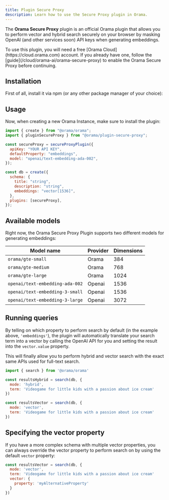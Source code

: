 ```yaml
---
title: Plugin Secure Proxy
description: Learn how to use the Secure Proxy plugin in Orama.
---
```




The **Orama Secure Proxy** plugin is an official Orama plugin that allows you to perform vector and hybrid search securely on your browser by masking OpenAI (and other services soon) API keys when generating embeddings.

<Aside type="note" title='You will need a free Orama Cloud account for this'>
To use this plugin, you will need a free [Orama Cloud](https://cloud.orama.com) account. If you already have one, follow the [guide](/cloud/orama-ai/orama-secure-proxy) to enable the Orama Secure Proxy before continuing.
</Aside>

## Installation

First of all, install it via npm (or any other package manager of your choice):

<Install pkg="@orama/plugin-secure-proxy" />

## Usage

Now, when creating a new Orama Instance, make sure to install the plugin:

```js
import { create } from "@orama/orama";
import { pluginSecureProxy } from "@orama/plugin-secure-proxy";

const secureProxy = secureProxyPlugin({
  apiKey: "YOUR API KEY",
  defaultProperty: "embeddings",
  model: "openai/text-embedding-ada-002",
});

const db = create({
  schema: {
    title: "string",
    description: "string",
    embeddings: "vector[1536]",
  },
  plugins: [secureProxy],
});
```

## Available models

Right now, the Orama Secure Proxy Plugin supports two different models for generating embeddings:

| Model name                      | Provider | Dimensions |
| ------------------------------- | -------- | ---------- |
| `orama/gte-small`               | Orama    | 384        |
| `orama/gte-medium`              | Orama    | 768        |
| `orama/gte-large`               | Orama    | 1024       |
| `openai/text-embedding-ada-002` | Openai   | 1536       |
| `openai/text-embedding-3-small` | Openai   | 1536       |
| `openai/text-embedding-3-large` | Openai   | 3072       |

## Running queries

By telling on which property to perform search by default (in the example above, `'embeddings'`), the plugin will automatically translate your search term into a vector by calling the OpenAI API for you and setting the result into the `vector.value` property.

This will finally allow you to perform hybrid and vector search with the exact same APIs used for full-text search.

```js
import { search } from '@orama/orama'

const resultsHybrid = search(db, {
  mode: 'hybrid',
  term: 'Videogame for little kids with a passion about ice cream'
})

const resultsVector = search(db, {
  mode: 'vector',
  term: 'Videogame for little kids with a passion about ice cream'
})
```

## Specifying the vector property

If you have a more complex schema with multiple vector properties, you can always override the vector property to perform search on by using the default `vector` property:

```js
const resultsVector = search(db, {
  mode: 'vector',
  term: 'Videogame for little kids with a passion about ice cream'
  vector: {
    property: 'myAlternativeProperty'
  }
})
```
